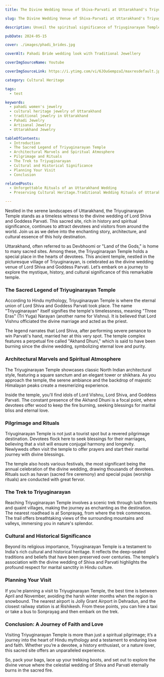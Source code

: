 ```yaml
---
title: The Divine Wedding Venue of Shiva-Parvati at Uttarakhand's Triyuginarayan Temple

slug: The Divine Wedding Venue of Shiva-Parvati at Uttarakhand's Triyuginarayan Temple

description: Unveil the spiritual significance of Triyuginarayan Temple, the sacred wedding venue of Shiva and Parvati in Uttarakhand. Explore its history, architecture, and cultural importance.

pubDate: 2024-05-15

cover: ./images/phadi_brides.jpg

coverAlt: Pahadi Bride wedding look with Traditional Jewellery

coverImgSourceName: Youtube

coverImgSourceLink: https://i.ytimg.com/vi/6JOuGempzaI/maxresdefault.jpg

category: Cultural Heritage

tags: 
  - test

keywords:
  - pahadi women's jewelry
  - cultural heritage jewelry of Uttarakhand
  - traditional jewelry in Uttarakhand
  - Pahadi Jewelry
  - Artisanal Jewelry
  - Uttarakhand Jewelry

tableOfContents:
  - Introduction
  - The Sacred Legend of Triyuginarayan Temple
  - Architectural Marvels and Spiritual Atmosphere
  - Pilgrimage and Rituals
  - The Trek to Triyuginarayan
  - Cultural and Historical Significance
  - Planning Your Visit
  - Conclusion

relatedPosts:
  - Unforgettable Rituals of an Uttarakhand Wedding
  - Preserving Cultural Heritage.Traditional Wedding Rituals of Uttarakhand

---
```



Nestled in the serene landscapes of Uttarakhand, the Triyuginarayan Temple stands as a timeless witness to the divine wedding of Lord Shiva and Goddess Parvati. This sacred site, rich in history and spiritual significance, continues to attract devotees and visitors from around the world. Join us as we delve into the enchanting story, architecture, and cultural essence of this holy destination.

Uttarakhand, often referred to as Devbhoomi or "Land of the Gods," is home to many sacred sites. Among these, the Triyuginarayan Temple holds a special place in the hearts of devotees. This ancient temple, nestled in the picturesque village of Triyuginarayan, is celebrated as the divine wedding venue of Lord Shiva and Goddess Parvati. Let’s embark on a journey to explore the mystique, history, and cultural significance of this remarkable temple.

### The Sacred Legend of Triyuginarayan Temple

According to Hindu mythology, Triyuginarayan Temple is where the eternal union of Lord Shiva and Goddess Parvati took place. The name "Triyuginarayan" itself signifies the temple's timelessness, meaning "Three Eras" (Tri Yuga) Narayan (another name for Vishnu). It is believed that Lord Vishnu officiated the divine marriage and acted as the priest.

The legend narrates that Lord Shiva, after performing severe penance to win Parvati's hand, married her at this very spot. The temple complex features a perpetual fire called "Akhand Dhuni," which is said to have been burning since the divine wedding, symbolizing eternal love and purity.

### Architectural Marvels and Spiritual Atmosphere

The Triyuginarayan Temple showcases classic North Indian architectural style, featuring a square sanctum and an elegant tower or shikhara. As you approach the temple, the serene ambiance and the backdrop of majestic Himalayan peaks create a mesmerizing experience.

Inside the temple, you'll find idols of Lord Vishnu, Lord Shiva, and Goddess Parvati. The constant presence of the Akhand Dhuni is a focal point, where devotees offer wood to keep the fire burning, seeking blessings for marital bliss and eternal love.

### Pilgrimage and Rituals

Triyuginarayan Temple is not just a tourist spot but a revered pilgrimage destination. Devotees flock here to seek blessings for their marriages, believing that a visit will ensure conjugal harmony and longevity. Newlyweds often visit the temple to offer prayers and start their marital journey with divine blessings.

The temple also hosts various festivals, the most significant being the annual celebration of the divine wedding, drawing thousands of devotees. Rituals such as havan (sacred fire ceremony) and special pujas (worship rituals) are conducted with great fervor.

### The Trek to Triyuginarayan

Reaching Triyuginarayan Temple involves a scenic trek through lush forests and quaint villages, making the journey as enchanting as the destination. The nearest roadhead is at Sonprayag, from where the trek commences. The trail offers breathtaking views of the surrounding mountains and valleys, immersing you in nature's splendor.

### Cultural and Historical Significance

Beyond its religious importance, Triyuginarayan Temple is a testament to India's rich cultural and historical heritage. It reflects the deep-seated traditions and beliefs that have been preserved over centuries. The temple's association with the divine wedding of Shiva and Parvati highlights the profound respect for marital sanctity in Hindu culture.

### Planning Your Visit

If you’re planning a visit to Triyuginarayan Temple, the best time is between April and November, avoiding the harsh winter months when the region is snowbound. The nearest airport is Jolly Grant Airport in Dehradun, and the closest railway station is at Rishikesh. From these points, you can hire a taxi or take a bus to Sonprayag and then embark on the trek.

### Conclusion: A Journey of Faith and Love

Visiting Triyuginarayan Temple is more than just a spiritual pilgrimage; it’s a journey into the heart of Hindu mythology and a testament to enduring love and faith. Whether you’re a devotee, a history enthusiast, or a nature lover, this sacred site offers an unparalleled experience.

So, pack your bags, lace up your trekking boots, and set out to explore the divine venue where the celestial wedding of Shiva and Parvati eternally burns in the sacred fire.

